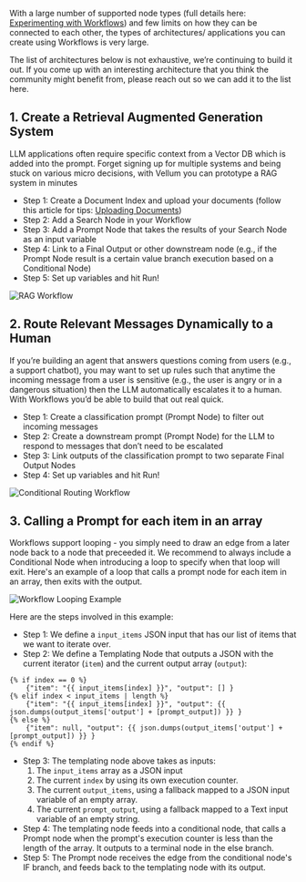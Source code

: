 With a large number of supported node types (full details here: [Experimenting with Workflows](/help-center/workflows/experimentation)) and few limits on how they can be connected to each other, the types of architectures/ applications you can create using Workflows is very large.

The list of architectures below is not exhaustive, we’re continuing to build it out. If you come up with an interesting architecture that you think the community might benefit from, please reach out so we can add it to the list here.

## 1. Create a Retrieval Augmented Generation System

LLM applications often require specific context from a Vector DB which is added into the prompt. Forget signing up for multiple systems and being stuck on various micro decisions, with Vellum you can prototype a RAG system in minutes

- Step 1: Create a Document Index and upload your documents (follow this article for tips: [Uploading Documents](/help-center/documents/uploading-documents))
- Step 2: Add a Search Node in your Workflow
- Step 3: Add a Prompt Node that takes the results of your Search Node as an input variable
- Step 4: Link to a Final Output or other downstream node (e.g., if the Prompt Node result is a certain value branch execution based on a Conditional Node)
- Step 5: Set up variables and hit Run!

![RAG Workflow](https://storage.googleapis.com/vellum-public/help-docs/rag_workflow.png)

## 2. Route Relevant Messages Dynamically to a Human

If you’re building an agent that answers questions coming from users (e.g., a support chatbot), you may want to set up rules such that anytime the incoming message from a user is sensitive (e.g., the user is angry or in a dangerous situation) then the LLM automatically escalates it to a human. With Workflows you’d be able to build that out real quick.

- Step 1: Create a classification prompt (Prompt Node) to filter out incoming messages
- Step 2: Create a downstream prompt (Prompt Node) for the LLM to respond to messages that don’t need to be escalated
- Step 3: Link outputs of the classification prompt to two separate Final Output Nodes
- Step 4: Set up variables and hit Run!

![Conditional Routing Workflow](https://storage.googleapis.com/vellum-public/help-docs/message_routing_workflow.png)

## 3. Calling a Prompt for each item in an array

Workflows support looping - you simply need to draw an edge from a later node back to a node that preceeded it. We recommend to always include a Conditional Node when introducing a loop to specify when that loop will exit. Here's an example of a loop that calls a prompt node for each item in an array, then exits with the output.

![Workflow Looping Example](https://storage.googleapis.com/vellum-public/help-docs/workflow_loop_example.png)

Here are the steps involved in this example:
- Step 1: We define a `input_items` JSON input that has our list of items that we want to iterate over.
- Step 2: We define a Templating Node that outputs a JSON with the current iterator (`item`) and the current output array (`output`):
```jinja
{% if index == 0 %}
    {"item": "{{ input_items[index] }}", "output": [] }
{% elif index < input_items | length %}
    {"item": "{{ input_items[index] }}", "output": {{ json.dumps(output_items['output'] + [prompt_output]) }} }
{% else %}
    {"item": null, "output": {{ json.dumps(output_items['output'] + [prompt_output]) }} }
{% endif %}
```
- Step 3: The templating node above takes as inputs:
    1. The `input_items` array as a JSON input
    2. The current `index` by using its own execution counter.
    3. The current `output_items`, using a fallback mapped to a JSON input variable of an empty array.
    4. The current `prompt_output`, using a fallback mapped to a Text input variable of an empty string.
- Step 4: The templating node feeds into a conditional node, that calls a Prompt node when the prompt's execution counter is less than the length of the array. It outputs to a terminal node in the else branch.
- Step 5: The Prompt node receives the edge from the conditional node's IF branch, and feeds back to the templating node with its output.
